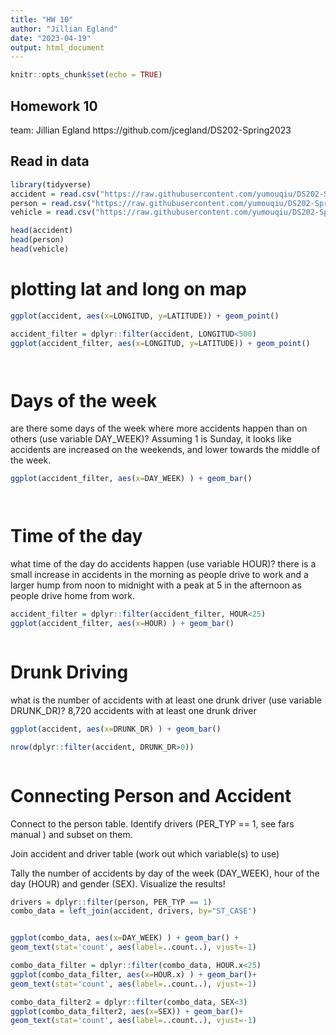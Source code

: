 ```yaml
---
title: "HW 10"
author: "Jillian Egland"
date: "2023-04-19"
output: html_document
---
```


```r
knitr::opts_chunk$set(echo = TRUE)
```


## Homework 10 
team: Jillian Egland 
https://github.com/jcegland/DS202-Spring2023 



## Read in data 
```r
library(tidyverse)
accident = read.csv("https://raw.githubusercontent.com/yumouqiu/DS202-Spring2023/main/Practice/data/fars2016/accident.csv")
person = read.csv("https://raw.githubusercontent.com/yumouqiu/DS202-Spring2023/main/Practice/data/fars2016/person.csv")
vehicle = read.csv("https://raw.githubusercontent.com/yumouqiu/DS202-Spring2023/main/Practice/data/fars2016/vehicle.csv")

head(accident)
head(person)
head(vehicle)

```


# plotting lat and long on map 

```r

ggplot(accident, aes(x=LONGITUD, y=LATITUDE)) + geom_point() 

accident_filter = dplyr::filter(accident, LONGITUD<500)
ggplot(accident_filter, aes(x=LONGITUD, y=LATITUDE)) + geom_point() 




``` 


# Days of the week 
are there some days of the week where more accidents happen than on others (use variable DAY_WEEK)? 
  Assuming 1 is Sunday, it looks like accidents are increased on the weekends, and lower towards the middle of the week. 

```r
ggplot(accident_filter, aes(x=DAY_WEEK) ) + geom_bar() 




``` 


# Time of the day 
what time of the day do accidents happen (use variable HOUR)?
  there is a small increase in accidents in the morning as people drive to work and a larger hump from noon to midnight with a peak at 5 in the afternoon as people drive home from work. 


```r
accident_filter = dplyr::filter(accident_filter, HOUR<25)
ggplot(accident_filter, aes(x=HOUR) ) + geom_bar()



``` 



# Drunk Driving 
what is the number of accidents with at least one drunk driver (use variable DRUNK_DR)?
  8,720 accidents with at least one drunk driver  


```r

ggplot(accident, aes(x=DRUNK_DR) ) + geom_bar() 

nrow(dplyr::filter(accident, DRUNK_DR>0))



``` 




# Connecting Person and Accident  
Connect to the person table. Identify drivers (PER_TYP == 1, see fars manual ) and subset on them.

Join accident and driver table (work out which variable(s) to use)

Tally the number of accidents by day of the week (DAY_WEEK), hour of the day (HOUR) and gender (SEX). Visualize the results!


```r
drivers = dplyr::filter(person, PER_TYP == 1)
combo_data = left_join(accident, drivers, by="ST_CASE")


ggplot(combo_data, aes(x=DAY_WEEK) ) + geom_bar() +
geom_text(stat='count', aes(label=..count..), vjust=-1)

combo_data_filter = dplyr::filter(combo_data, HOUR.x<25)
ggplot(combo_data_filter, aes(x=HOUR.x) ) + geom_bar()+
geom_text(stat='count', aes(label=..count..), vjust=-1)

combo_data_filter2 = dplyr::filter(combo_data, SEX<3)
ggplot(combo_data_filter2, aes(x=SEX)) + geom_bar()+
geom_text(stat='count', aes(label=..count..), vjust=-1)



``` 













